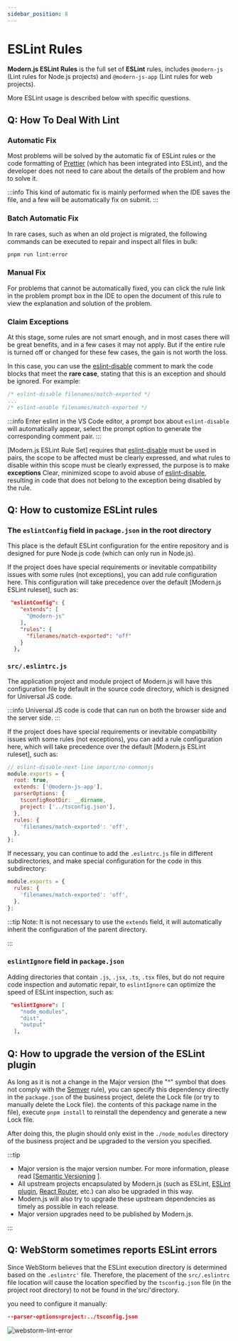 ```yaml
---
sidebar_position: 8
---
```


# ESLint Rules

**Modern.js ESLint Rules** is the full set of **ESLint** rules, includes `@modern-js` (Lint rules for Node.js projects) and `@modern-js-app` (Lint rules for web projects).

More ESLint usage is described below with specific questions.

## Q: How To Deal With Lint

### Automatic Fix

Most problems will be solved by the automatic fix of ESLint rules or the code formatting of [Prettier](https://prettier.io/) (which has been integrated into ESLint), and the developer does not need to care about the details of the problem and how to solve it.

:::info
This kind of automatic fix is mainly performed when the IDE saves the file, and a few will be automatically fix on submit.
:::

### Batch Automatic Fix

In rare cases, such as when an old project is migrated, the following commands can be executed to repair and inspect all files in bulk:

```bash
pnpm run lint:error
```

### Manual Fix

For problems that cannot be automatically fixed, you can click the rule link in the problem prompt box in the IDE to open the document of this rule to view the explanation and solution of the problem.

### Claim Exceptions

At this stage, some rules are not smart enough, and in most cases there will be great benefits, and in a few cases it may not apply. But if the entire rule is turned off or changed for these few cases, the gain is not worth the loss.

In this case, you can use the [eslint-disable](https://eslint.org/docs/user-guide/configuring/rules#disabling-rules) comment to mark the code blocks that meet the **rare case**, stating that this is an exception and should be ignored. For example:

```js
/* eslint-disable filenames/match-exported */
...
/* eslint-enable filenames/match-exported */
```

:::info
Enter eslint in the VS Code editor, a prompt box about `eslint-disable` will automatically appear, select the prompt option to generate the corresponding comment pair.
:::

[Modern.js ESLint Rule Set] requires that [eslint-disable](https://eslint.org/docs/user-guide/configuring/rules#disabling-rules) must be used in pairs, the scope to be affected must be clearly expressed, and what rules to disable within this scope must be clearly expressed, the purpose is to make **exceptions** Clear, minimized scope to avoid abuse of [eslint-disable](https://eslint.org/docs/user-guide/configuring/rules#disabling-rules), resulting in code that does not belong to the exception being disabled by the rule.

## Q: How to customize ESLint rules

### The `eslintConfig` field in `package.json` in the root directory

This place is the default ESLint configuration for the entire repository and is designed for pure Node.js code (which can only run in Node.js).

If the project does have special requirements or inevitable compatibility issues with some rules (not exceptions), you can add rule configuration here. This configuration will take precedence over the default [Modern.js ESLint ruleset], such as:


```json
 "eslintConfig": {
    "extends": [
      "@modern-js"
    ],
    "rules": {
      "filenames/match-exported": "off"
    }
  },

```

### `src/.eslintrc.js`

The application project and module project of Modern.js will have this configuration file by default in the source code directory, which is designed for Universal JS code.

:::info
Universal JS code is code that can run on both the browser side and the server side.
:::

If the project does have special requirements or inevitable compatibility issues with some rules (not exceptions), you can add a rule configuration here, which will take precedence over the default [Modern.js ESLint ruleset], such as:

```js
// eslint-disable-next-line import/no-commonjs
module.exports = {
  root: true,
  extends: ['@modern-js-app'],
  parserOptions: {
    tsconfigRootDir: __dirname,
    project: ['../tsconfig.json'],
  },
  rules: {
    'filenames/match-exported': 'off',
  },
};
```

If necessary, you can continue to add the `.eslintrc.js` file in different subdirectories, and make special configuration for the code in this subdirectory:

```js
module.exports = {
  rules: {
    'filenames/match-exported': 'off',
  },
};
```

:::tip
Note: It is not necessary to use the `extends` field, it will automatically inherit the configuration of the parent directory.

:::

### `eslintIgnore` field in `package.json`

Adding directories that contain `.js`, `.jsx`, `.ts`, `.tsx` files, but do not require code inspection and automatic repair, to `eslintIgnore` can optimize the speed of ESLint inspection, such as:

```json
 "eslintIgnore": [
    "node_modules",
    "dist",
    "output"
  ],
```

## Q: How to upgrade the version of the ESLint plugin

As long as it is not a change in the Major version (the "^" symbol that does not comply with the [Semver](https://semver.org/) rule), you can specify this dependency directly in the `package.json` of the business project, delete the Lock file (or try to manually delete the Lock file). the contents of this package name in the file), execute `pnpm install` to reinstall the dependency and generate a new Lock file.

After doing this, the plugin should only exist in the `./node_modules` directory of the business project and be upgraded to the version you specified.

:::tip
- Major version is the major version number. For more information, please read [[Semantic Versioning](https://semver.org/#summary) ].
- All upstream projects encapsulated by Modern.js (such as ESLint, [ESLint plugin](https://eslint.org/docs/user-guide/configuring/plugins#plugins), [React Router](https://reactrouter.com/), etc.) can also be upgraded in this way.
- Modern.js will also try to upgrade these upstream dependencies as timely as possible in each release.
- Major version upgrades need to be published by Modern.js.

:::

## Q: WebStorm sometimes reports ESLint errors

Since WebStorm believes that the ESLint execution directory is determined based on the `.eslintrc'` file. Therefore, the placement of the `src/.eslintrc` file location will cause the location specified by the `tsconfig.json` file (in the project root directory) to not be found in the'src/'directory.

you need to configure it manually:

```json
--parser-options=project:../tsconfig.json
```

![webstorm-lint-error](https://lf3-static.bytednsdoc.com/obj/eden-cn/aphqeh7uhohpquloj/modern-js/docs/webstorm-lint-error.png)

